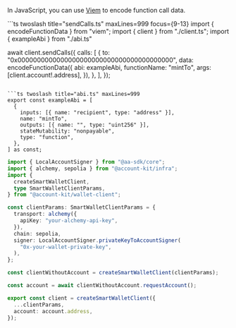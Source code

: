 In JavaScript, you can use [Viem](https://viem.sh/docs/contract/encodeFunctionData) to encode function call data.

<CodeBlocks>
```ts twoslash title="sendCalls.ts" maxLines=999 focus={9-13}
import { encodeFunctionData } from "viem";
import { client } from "./client.ts";
import { exampleAbi } from "./abi.ts"

await client.sendCalls({
  calls: [
    {
      to: "0x0000000000000000000000000000000000000000",
      data: encodeFunctionData({
        abi: exampleAbi,
        functionName: "mintTo",
        args: [client.account!.address],
      }),
    },
  ],
});
```

```ts twoslash title="abi.ts" maxLines=999
export const exampleAbi = [
  {
    inputs: [{ name: "recipient", type: "address" }],
    name: "mintTo",
    outputs: [{ name: "", type: "uint256" }],
    stateMutability: "nonpayable",
    type: "function",
  },
] as const;
```

```ts twoslash title="client.ts" maxLines=999
import { LocalAccountSigner } from "@aa-sdk/core";
import { alchemy, sepolia } from "@account-kit/infra";
import {
  createSmartWalletClient,
  type SmartWalletClientParams,
} from "@account-kit/wallet-client";

const clientParams: SmartWalletClientParams = {
  transport: alchemy({
    apiKey: "your-alchemy-api-key",
  }),
  chain: sepolia,
  signer: LocalAccountSigner.privateKeyToAccountSigner(
    "0x-your-wallet-private-key",
  ),
};

const clientWithoutAccount = createSmartWalletClient(clientParams);

const account = await clientWithoutAccount.requestAccount();

export const client = createSmartWalletClient({
  ...clientParams,
  account: account.address,
});
```

</CodeBlocks>
